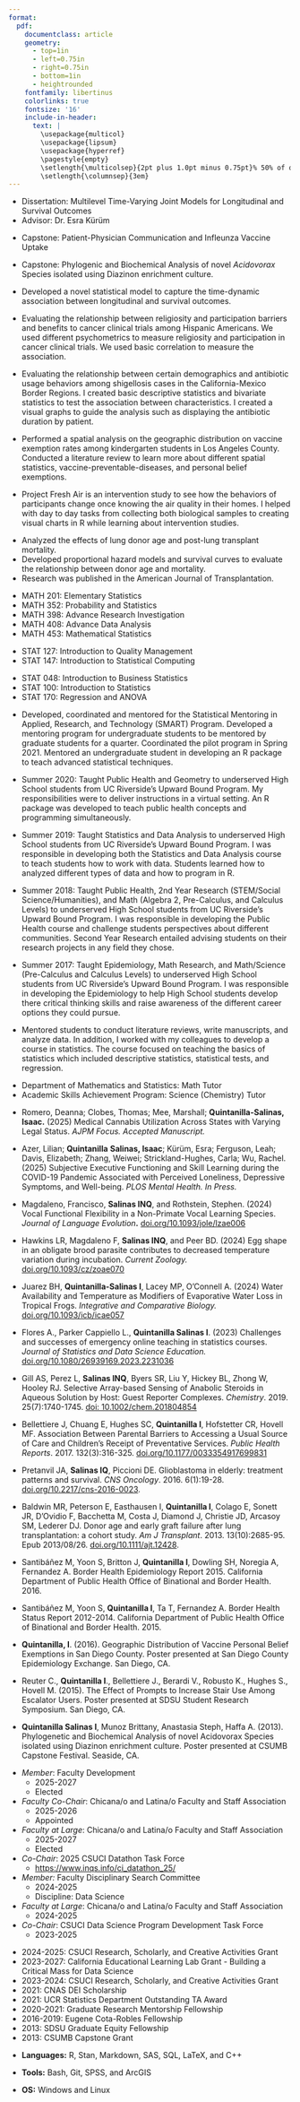 ```yaml
---
format: 
  pdf: 
    documentclass: article
    geometry:
      - top=1in
      - left=0.75in
      - right=0.75in
      - bottom=1in
      - heightrounded
    fontfamily: libertinus
    colorlinks: true
    fontsize: '16'
    include-in-header: 
      text: |
        \usepackage{multicol}
        \usepackage{lipsum}
        \usepackage{hyperref}
        \pagestyle{empty}
        \setlength{\multicolsep}{2pt plus 1.0pt minus 0.75pt}% 50% of original values
        \setlength{\columnsep}{3em}
---
```


<!-- TITLE -->

\begin{huge}\begin{center}{\bf Isaac Noe Quintanilla Salinas}\end{center}\end{huge}

<!-- CONTACT INFO -->

\begin{center}isaac.qs@csuci.edu ∙ \href{https://www.inqs.info}{inqs.info} 
\end{center}
\vspace{15pt}

<!-- EDUCATION: 1ST BULLET -->

\begin{large}
  {\bf Education}
  \vspace{3pt}
  \hrule
  \begin{multicols}{2}
    \begin{flushleft}{\bf University of California, Riverside}\end{flushleft}
    \begin{flushright}Riverside, CA\end{flushright}
  \end{multicols}
  \vspace{-0.17cm}
  \begin{multicols}{2}
    \begin{flushleft}PhD: Applied Statistics\end{flushleft}
    \begin{flushright}2022\end{flushright}
  \end{multicols}
  \vspace{-0.25cm}
\end{large}

-   Dissertation: Multilevel Time-Varying Joint Models for Longitudinal and Survival Outcomes
-   Advisor: Dr. Esra Kürüm

<!-- EDUCATION: 2ND BULLET -->

\begin{large}
  \begin{multicols}{2}
    \begin{flushleft}{\bf San Diego State University}\end{flushleft}
    \begin{flushright}San Diego, CA\end{flushright}
  \end{multicols}
  \vspace{-0.17cm}
  \begin{multicols}{2}
    \begin{flushleft}MPH: Biometry\end{flushleft}
    \begin{flushright}2015\end{flushright}
  \end{multicols}
  \vspace{-0.25cm}
\end{large}

-   Capstone: Patient-Physician Communication and Infleunza Vaccine Uptake

<!-- EDUCATION: 3rd Bullet -->

\begin{large}
  \begin{multicols}{2}
    \begin{flushleft}{\bf California State University Monterey Bay}\end{flushleft}
    \begin{flushright}Seaside, CA\end{flushright}
  \end{multicols}
  \vspace{-0.17cm}
  \begin{multicols}{2}
    \begin{flushleft}BS: Biology\end{flushleft}
    \begin{flushright}2013\end{flushright}
  \end{multicols}
  \vspace{-0.25cm}
  \textit{Minor in Mathematics}
  \vspace{-0.25cm}
\end{large}

-   Capstone: Phylogenic and Biochemical Analysis of novel *Acidovorax* Species isolated using Diazinon enrichment culture.

<!-- Professional Appointments -->

\begin{large}{\bf Professional Appointments}
  \vspace{3pt}
  \hrule
  \begin{multicols}{2}
    \begin{flushleft}{\bf Assisstant Professor}\end{flushleft}
    \begin{flushright}Camarillo, CA\end{flushright}
  \end{multicols}
  \vspace{-0.17cm}
    \begin{multicols}{2}
    \begin{flushleft}California State University Channel Islands\end{flushleft}
  \end{multicols}
  \vspace{-0.25cm}
  \begin{multicols}{2}
    \begin{flushleft}Department of Mathematics\end{flushleft}
  \end{multicols}
  \vspace{-0.25cm}
\end{large}
\vspace{3pt}

<!-- EXPERIENCE : 1ST BULLET-->

\vspace{3pt}

\begin{large}{\bf Experience}
  \vspace{3pt}
  \hrule
  \begin{multicols}{2}
    \begin{flushleft}{\bf{Doctoral Dissertation}}\end{flushleft}
    \begin{flushright}2018-2022\end{flushright}
  \end{multicols}
  \vspace{-0.17cm}
  \begin{multicols}{2}
    \begin{flushleft}\textit{University of California, Riverside}\end{flushleft}
    \begin{flushright}Riverside, CA\end{flushright}\end
  {multicols}
  \vspace{-0.25cm}
  \textit{Multilevel Time-Varying Joint Models for Longitudinal and Survival Outcomes}

\end{large}
\vspace{-0.16cm}

-   Developed a novel statistical model to capture the time-dynamic association between longitudinal and survival outcomes.

\vspace{4pt}

<!-- EXPERIENCE : 2ND BULLET -->

\begin{large}
  \begin{multicols}{2}
    \begin{flushleft}{\bf {Research Internship}}\end{flushleft}
    \begin{flushright}2015-2016\end{flushright}
  \end{multicols}
  \vspace{-0.17cm}
  \begin{multicols}{2}
    \begin{flushleft}\textit{University of California, San Diego}\end
    {flushleft}\begin{flushright}San Diego, CA\end
    {flushright}
  \end{multicols}
  \vspace{-0.25cm}
  \textit{Project: Association between religiosity and clinical trial participation}

\end{large}
\vspace{-0.16cm}

-   Evaluating the relationship between religiosity and participation barriers and benefits to cancer clinical trials among Hispanic Americans. We used different psychometrics to measure religiosity and participation in cancer clinical trials. We used basic correlation to measure the association. \vspace{4pt}

<!-- EXPERIENCE : 2ND BULLET -->

\begin{large}
  \begin{multicols}{2}
    \begin{flushleft}{\bf {Internship}}\end{flushleft}
    \begin{flushright}2015-2016\end{flushright}
  \end{multicols}
  \vspace{-0.17cm}
  \begin{multicols}{2}
    \begin{flushleft}\textit{CDPH Office of Binational and Border Health}\end
    {flushleft}\begin{flushright}San Diego, CA\end
    {flushright}
  \end{multicols}
  \vspace{-0.25cm}
  \textit{Project: Antibiotic Usage Study along the CA Border Region}

\end{large}
\vspace{-0.16cm}

-   Evaluating the relationship between certain demographics and antibiotic usage behaviors among shigellosis cases in the California-Mexico Border Regions. I created basic descriptive statistics and bivariate statistics to test the association between characteristics. I created a visual graphs to guide the analysis such as displaying the antibiotic duration by patient. \vspace{4pt}

<!-- EXPERIENCE : 2ND BULLET -->

\begin{large}
  \begin{multicols}{2}
    \begin{flushleft}{\bf {Summer Internship}}\end{flushleft}
    \begin{flushright}Summer 2014\end{flushright}
  \end{multicols}
  \vspace{-0.17cm}
  \begin{multicols}{2}
    \begin{flushleft}\textit{Los Angeles County Department of Public Health}\end
    {flushleft}\begin{flushright}Los Angeles, CA\end
    {flushright}
  \end{multicols}
  \vspace{-0.25cm}
  \textit{Project: Vaccine Exemption Study in Los Angeles County}

\end{large}
\vspace{-0.16cm}

-   Performed a spatial analysis on the geographic distribution on vaccine exemption rates among kindergarten students in Los Angeles County. Conducted a literature review to learn more about different spatial statistics, vaccine-preventable-diseases, and personal belief exemptions.

\vspace{4pt}

<!-- EXPERIENCE : 2ND BULLET -->

\begin{large}
  \begin{multicols}{2}
    \begin{flushleft}{\bf {Internship}}\end{flushleft}
    \begin{flushright}2013-2014\end{flushright}
  \end{multicols}
  \vspace{-0.17cm}
  \begin{multicols}{2}
    \begin{flushleft}\textit{SDSU Center for Behavior Epidemiology and Community Health}\end
    {flushleft}\begin{flushright}San Diego, CA\end
    {flushright}
  \end{multicols}
  \vspace{-0.25cm}
  \textit{Project Fresh Air}

\end{large}
\vspace{-0.16cm}

-   Project Fresh Air is an intervention study to see how the behaviors of participants change once knowing the air quality in their homes. I helped with day to day tasks from collecting both biological samples to creating visual charts in R while learning about intervention studies.

\vspace{4pt}

<!-- EXPERIENCE : 3RD BULLET -->

\begin{large}
  \begin{multicols}{2}
    \begin{flushleft}{\bf {Summer Research Internships}}\end{flushleft}
    \begin{flushright}Summer 2012\end{flushright}
  \end{multicols}
  \vspace{-0.17cm}
  \begin{multicols}{2}
    \begin{flushleft}\textit{Columbia University Medical Center}\end{flushleft}
    \begin{flushright}New York, NY\end{flushright}
  \end{multicols}
  \vspace{-0.25cm}
  \textit{Project: Donor Age and Mortality after Lung Transplantation Study}
\end{large}
\vspace{-0.16cm}

-   Analyzed the effects of lung donor age and post-lung transplant mortality.
-   Developed proportional hazard models and survival curves to evaluate the relationship between donor age and mortality.
-   Research was published in the American Journal of Transplantation.

\vspace{3pt}

\begin{large}{\bf Teaching, Mentoring, and Tutoring}
  \vspace{3pt}
  \hrule
  \begin{multicols}{2}
    \begin{flushleft}{\bf{Assistant Professor}}\end{flushleft}
    \begin{flushright}2022-Present\end{flushright}
  \end{multicols}
  \vspace{-0.17cm}
  \begin{multicols}{2}
    \begin{flushleft}\textit{California State University Channel Islands}\end{flushleft}
    \begin{flushright}Camarillo, CA\end{flushright}\end
  {multicols}

\end{large}
\vspace{-0.16cm}

-   MATH 201: Elementary Statistics
-   MATH 352: Probability and Statistics
-   MATH 398: Advance Research Investigation
-   MATH 408: Advance Data Analysis
-   MATH 453: Mathematical Statistics

\vspace{4pt}

\begin{large}
  \begin{multicols}{2}
    \begin{flushleft}{\bf {Associate Instructor}}\end{flushleft}
    \begin{flushright}2021-2022\end{flushright}
  \end{multicols}
  \vspace{-0.17cm}
  \begin{multicols}{2}
    \begin{flushleft}\textit{University of California, Riverside}\end
    {flushleft}\begin{flushright}Riverside, CA\end
    {flushright}
  \end{multicols}
  \vspace{-0.25cm}
\end{large}

-   STAT 127: Introduction to Quality Management
-   STAT 147: Introduction to Statistical Computing

\vspace{4pt}

\begin{large}
  \begin{multicols}{2}
    \begin{flushleft}{\bf {Teaching Assistant}}\end{flushleft}
    \begin{flushright}2017-2021\end{flushright}
  \end{multicols}
  \vspace{-0.17cm}
  \begin{multicols}{2}
    \begin{flushleft}\textit{University of California, Riverside}\end
    {flushleft}\begin{flushright}Riverside, CA\end
    {flushright}
  \end{multicols}
  \vspace{-0.25cm}
\end{large}

-   STAT 048: Introduction to Business Statistics
-   STAT 100: Introduction to Statistics
-   STAT 170: Regression and ANOVA

\vspace{4pt}

\begin{large}
  \begin{multicols}{2}
    \begin{flushleft}{\bf {Creator, Coordinator, and Mentor}}\end{flushleft}
    \begin{flushright}2017-2021\end{flushright}
  \end{multicols}
  \vspace{-0.17cm}
  \begin{multicols}{2}
    \begin{flushleft}\textit{University of California, Riverside}\end
    {flushleft}\begin{flushright}Riverside, CA\end
    {flushright}
  \end{multicols}
  \vspace{-0.25cm}
  \textit{SMART Program}
\end{large}
\vspace{-0.16cm}

-   Developed, coordinated and mentored for the Statistical Mentoring in Applied, Research, and Technology (SMART) Program. Developed a mentoring program for undergraduate students to be mentored by graduate students for a quarter. Coordinated the pilot program in Spring 2021. Mentored an undergraduate student in developing an R package to teach advanced statistical techniques.

\vspace{4pt}

\begin{large}
  \begin{multicols}{2}
    \begin{flushleft}{\bf {Instructor}}\end{flushleft}
    \begin{flushright}Summer 2017, 2018, 2019, 2020\end{flushright}
  \end{multicols}
  \vspace{-0.17cm}
  \begin{multicols}{2}
    \begin{flushleft}\textit{University of California, Riverside}\end
    {flushleft}\begin{flushright}Riverside, CA\end
    {flushright}
  \end{multicols}
  \vspace{-0.25cm}
  \textit{Upward Bound}
\end{large}
\vspace{-0.16cm}

-   Summer 2020: Taught Public Health and Geometry to underserved High School students from UC Riverside's Upward Bound Program. My responsibilities were to deliver instructions in a virtual setting. An R package was developed to teach public health concepts and programming simultaneously.

-   Summer 2019: Taught Statistics and Data Analysis to underserved High School students from UC Riverside's Upward Bound Program. I was responsible in developing both the Statistics and Data Analysis course to teach students how to work with data. Students learned how to analyzed different types of data and how to program in R.

-   Summer 2018: Taught Public Health, 2nd Year Research (STEM/Social Science/Humanities), and Math (Algebra 2, Pre-Calculus, and Calculus Levels) to underserved High School students from UC Riverside's Upward Bound Program. I was responsible in developing the Public Health course and challenge students perspectives about different communities. Second Year Research entailed advising students on their research projects in any field they chose.

-   Summer 2017: Taught Epidemiology, Math Research, and Math/Science (Pre-Calculus and Calculus Levels) to underserved High School students from UC Riverside's Upward Bound Program. I was responsible in developing the Epidemiology to help High School students develop there critical thinking skills and raise awareness of the different career options they could pursue.

\vspace{4pt}

\begin{large}
  \begin{multicols}{2}
    \begin{flushleft}{\bf {Mentor/Instructor}}\end{flushleft}
    \begin{flushright}Summer 2015 and 2016\end{flushright}
  \end{multicols}
  \vspace{-0.17cm}
  \begin{multicols}{2}
    \begin{flushleft}\textit{University of California, San Diego}\end
    {flushleft}\begin{flushright}San Diego, CA\end
    {flushright}
  \end{multicols}
  \vspace{-0.25cm}
  \textit{Summer Science Enrichment Program}
\end{large}
\vspace{-0.16cm}

-   Mentored students to conduct literature reviews, write manuscripts, and analyze data. In addition, I worked with my colleagues to develop a course in statistics. The course focused on teaching the basics of statistics which included descriptive statistics, statistical tests, and regression.

\vspace{4pt}

\begin{large}
  \begin{multicols}{2}
    \begin{flushleft}{\bf {Tutor}}\end{flushleft}
    \begin{flushright}2011-2013\end{flushright}
  \end{multicols}
  \vspace{-0.17cm}
  \begin{multicols}{2}
    \begin{flushleft}\textit{California State University, Monterey Bay}\end
    {flushleft}\begin{flushright}Seaside, CA\end
    {flushright}
  \end{multicols}
  \vspace{-0.25cm}
\end{large}

-   Department of Mathematics and Statistics: Math Tutor
-   Academic Skills Achievement Program: Science (Chemistry) Tutor

\vspace{4pt}

```{=html}
<!-- Publications

\begin{large}
  {\bf Publications}
  \vspace{3pt}
  \hrule
\end{large}
\begin{normalsize}
  {\bf In-Review}
  \vspace{3pt}
\end{normalsize}

--\>

<!-- -   Krisha Algoso, Selene Lopez, Barbara Reque, Leniha Lagarde, Natalie Leon, Gabriella Amador, **Isaac Quintanilla Salinas,** Ashley McCarley, and Caryl Ann Becerra. Antibacterial Potential of Native Medicinal Chumash Plants on *Bacillus subtilis*, *Escherichia coli*, and *Pseudomonas fluorescens*. Microorganisms -->
```

\begin{normalsize}
  {\bf Peer-Reviewed Journals}
  \vspace{3pt}
\end{normalsize}

-   Romero, Deanna; Clobes, Thomas; Mee, Marshall; **Quintanilla-Salinas, Isaac.** (2025) Medical Cannabis Utilization Across States with Varying Legal Status. *AJPM Focus. Accepted Manuscript.*

-   Azer, Lilian; **Quintanilla** **Salinas, Isaac**; Kürüm, Esra; Ferguson, Leah; Davis, Elizabeth; Zhang, Weiwei; Strickland-Hughes, Carla; Wu, Rachel. (2025) Subjective Executive Functioning and Skill Learning during the COVID-19 Pandemic Associated with Perceived Loneliness, Depressive Symptoms, and Well-being. *PLOS Mental Health. In Press.*

-   Magdaleno, Francisco, **Salinas INQ**, and Rothstein, Stephen. (2024) Vocal Functional Flexibility in a Non-Primate Vocal Learning Species. *Journal of Language Evolution***.** [doi.org/10.1093/jole/lzae006](https://doi.org/10.1093/jole/lzae006)

-   Hawkins LR, Magdaleno F, **Salinas INQ**, and Peer BD. (2024) Egg shape in an obligate brood parasite contributes to decreased temperature variation during incubation. *Current Zoology.* [doi.org/10.1093/cz/zoae070](https://doi.org/10.1093/cz/zoae070)

-   Juarez BH, **Quintanilla-Salinas I**, Lacey MP, O'Connell A. (2024) Water Availability and Temperature as Modifiers of Evaporative Water Loss in Tropical Frogs. *Integrative and Comparative Biology.* [doi.org/10.1093/icb/icae057](https://doi.org/10.1093/icb/icae057)

-   Flores A., Parker Cappiello L., **Quintanilla Salinas I**. (2023) Challenges and successes of emergency online teaching in statistics courses. *Journal of Statistics and Data Science Education.* [doi.org/10.1080/26939169.2023.2231036](https://doi.org/10.1080/26939169.2023.2231036)

-   Gill AS, Perez L, **Salinas INQ**, Byers SR, Liu Y, Hickey BL, Zhong W, Hooley RJ. Selective Array-based Sensing of Anabolic Steroids in Aqueous Solution by Host: Guest Reporter Complexes. *Chemistry*. 2019. 25(7):1740-1745. [doi: 10.1002/chem.201804854](https://doi.org/10.1002/chem.201804854)

-   Bellettiere J, Chuang E, Hughes SC, **Quintanilla I**, Hofstetter CR, Hovell MF. Association Between Parental Barriers to Accessing a Usual Source of Care and Children's Receipt of Preventative Services. *Public Health Reports*. 2017. 132(3):316-325. [doi.org/10.1177/0033354917699831](https://doi.org/10.1177/0033354917699831)

-   Pretanvil JA, **Salinas IQ**, Piccioni DE. Glioblastoma in elderly: treatment patterns and survival. *CNS Oncology*. 2016. 6(1):19-28. [doi.org/10.2217/cns-2016-0023](https://doi.org/10.2217/cns-2016-0023).

-   Baldwin MR, Peterson E, Easthausen I, **Quintanilla I**, Colago E, Sonett JR, D'Ovidio F, Bacchetta M, Costa J, Diamond J, Christie JD, Arcasoy SM, Lederer DJ. Donor age and early graft failure after lung transplantation: a cohort study. *Am J Transplant*. 2013. 13(10):2685-95. Epub 2013/08/26. [doi.org/10.1111/ajt.12428](https://doi.org/10.1111/ajt.12428).

\newpage

\begin{normalsize}
  {\bf Reports}
  \vspace{3pt}
\end{normalsize}

-   Santibáñez M, Yoon S, Britton J, **Quintanilla I**, Dowling SH, Noregia A, Fernandez A. Border Health Epidemiology Report 2015. California Department of Public Health Office of Binational and Border Health. 2016.

-   Santibáñez M, Yoon S, **Quintanilla I**, Ta T, Fernandez A. Border Health Status Report 2012-2014. California Department of Public Health Office of Binational and Border Health. 2015.

\begin{normalsize}
  {\bf Posters}
  \vspace{3pt}
\end{normalsize}

-   **Quintanilla, I**. (2016). Geographic Distribution of Vaccine Personal Belief Exemptions in San Diego County. Poster presented at San Diego County Epidemiology Exchange. San Diego, CA.

-   Reuter C., **Quintanilla I**., Bellettiere J., Berardi V., Robusto K., Hughes S., Hovell M. (2015). The Effect of Prompts to Increase Stair Use Among Escalator Users. Poster presented at SDSU Student Research Symposium. San Diego, CA.

-   **Quintanilla Salinas I**, Munoz Brittany, Anastasia Steph, Haffa A. (2013). Phylogenetic and Biochemical Analysis of novel Acidovorax Species isolated using Diazinon enrichment culture. Poster presented at CSUMB Capstone Festival. Seaside, CA.

\begin{large}
  {\bf Presentations}
  \vspace{4pt}
  \hrule
\end{large}
\begin{large}
    \textbf{Overview of Joint Longitudinal-Survival Models: Modeling the Association Between Dependent Outcomes\newline Presenter: Isaac Quintanilla}
    \textit{\newline National Institute of Statistical Sciences \newline Virtual \newline June 2021}
\end{large}
\vspace{-0.16cm}

\vspace{4pt}

\begin{large}
    \textbf{Geographic Distribution of Vaccine Personal Belief Exemption in San Diego County.\newline Presenter: Isaac Quintanilla}
    \textit{\newline San Diego County Epidemiology Exchange \newline San Diego, CA \newline 2016}
\end{large}
\vspace{-0.16cm}

\vspace{3pt}

\begin{large}
    \textbf{Vaccination Exemptions among School Children in Los Angeles County\newline Presenter: Isaac Quintanilla}
    \textit{\newline Public Health Scholar Presentations \newline Los Angeles, CA \newline 2014}
\end{large}
\vspace{-0.16cm}

\vspace{3pt}

\begin{large}
    \textbf{Phylogenetic and Biochemical Analysis of a Novel Acidovorax Species Isolated Using Diazinon Enrichment Culture \newline Presenter: Isaac Quintanilla}
    \textit{\newline SEP Capstone Spring 2013 Capstone Festival \newline Seaside, CA \newline 2013}
\end{large}
\vspace{-0.16cm}

\vspace{3pt}

\begin{large}
    \textbf{Phylogenetic and Biochemical Analysis of a Novel Acidovorax Species Isolated Using Diazinon Enrichment Culture \newline Presenter: Isaac Quintanilla and Brittany Munoz}
    \textit{\newline Tri-Beta Pacific District Convention \newline Azusa, CA \newline 2013}
\end{large}
\vspace{-0.16cm}

\vspace{3pt}

\begin{large}
    \textbf{Donor Age and Mortality after Lung Transplantation: A Cohort Study \newline Presenters: Isaac Quintanilla and Imaani Easthausen}
    \textit{\newline BEST Research Symposium \newline New York, NY \newline 2012}
\end{large}
\vspace{-0.16cm}

<!-- Educational Programs -->

\begin{large}
  {\bf Educational Programs}
  \vspace{3pt}
  \hrule
\end{large}
\begin{large}
  \begin{multicols}{2}
    \begin{flushleft}{\bf {CSU AGEP}}\end{flushleft}
    \begin{flushright}2023-2024\end{flushright}
  \end{multicols}
  \vspace{-0.17cm}
  \begin{multicols}{2}
    \begin{flushleft}\textbf{Early Career Faculty Program}\end
    {flushleft}\begin{flushright}Pomona, CA\end
    {flushright}
  \end{multicols}
  \vspace{-0.25cm}
    \textit{California State Polytechnic University Pomona}
\end{large}
\vspace{-0.16cm}

\vspace{4pt}

\begin{large}
  \begin{multicols}{2}
    \begin{flushleft}{\bf {Embedded Peer Educator Collaboration}}\end{flushleft}
    \begin{flushright}Summer 2023\end{flushright}
  \end{multicols}
  \vspace{-0.17cm}
  \begin{multicols}{2}
    \begin{flushleft}\textbf{Faculty Institute}\end
    {flushleft}\begin{flushright}Camarillo, CA\end
    {flushright}
  \end{multicols}
  \vspace{-0.25cm}
    \textit{California State University Channel Islands}
\end{large}
\vspace{-0.16cm}

\vspace{4pt}

\begin{large}
  \begin{multicols}{2}
    \begin{flushleft}{\bf {Communiy-Based Research}}\end{flushleft}
    \begin{flushright}2022-2023\end{flushright}
  \end{multicols}
  \vspace{-0.17cm}
  \begin{multicols}{2}
    \begin{flushleft}\textbf{Faculty Fellows Program}\end
    {flushleft}\begin{flushright}Camarillo, CA\end
    {flushright}
  \end{multicols}
  \vspace{-0.25cm}
    \textit{California State University Channel Islands}
\end{large}
\vspace{-0.16cm}

\vspace{4pt}

\begin{large}
  \begin{multicols}{2}
    \begin{flushleft}{\bf {Minority Training Program in}}\end{flushleft}
    \begin{flushright}2015\end{flushright}
  \end{multicols}
  \vspace{-0.17cm}
  \begin{multicols}{2}
    \begin{flushleft}\textbf{Cancer Control Research}\end
    {flushleft}\begin{flushright}Los Angeles, CA\end
    {flushright}
  \end{multicols}
  \vspace{-0.25cm}
    \textit{Univerity of California, Los Angeles \newline Fielding School of Public Health}
\end{large}
\vspace{-0.16cm}

\vspace{4pt}

\begin{large}
  \begin{multicols}{2}
    \begin{flushleft}{\bf {Public Health Scholars Program}}\end{flushleft}
    \begin{flushright}2014\end{flushright}
  \end{multicols}
  \vspace{-0.17cm}
  \begin{multicols}{2}
    \begin{flushleft}\textit{County of Los Angeles}\end
    {flushleft}\begin{flushright}Los Angeles, CA\end
    {flushright}
  \end{multicols}
  \vspace{-0.25cm}
    \textit{Department of Public Health}
\end{large}
\vspace{-0.16cm}

\vspace{4pt}

\begin{large}
  \begin{multicols}{2}
    \begin{flushleft}{\bf {Biostatistics Enrichment Summer Training}}\end{flushleft}
    \begin{flushright}2012\end{flushright}
  \end{multicols}
  \vspace{-0.17cm}
  \begin{multicols}{2}
    \begin{flushleft}\textbf{Diversity Program}\end
    {flushleft}\begin{flushright}New York, NY\end
    {flushright}
  \end{multicols}
  \vspace{-0.25cm}
  \textit{Columbia University Medical Center \newline Mailman School of Public Health \newline Department of Biostatistics}
\end{large}
\vspace{-0.16cm}

\vspace{4pt}

\begin{large}
  \begin{multicols}{2}
    \begin{flushleft}{\bf{Summer Medical and Dental}}\end{flushleft}
    \begin{flushright}2011\end{flushright}
  \end{multicols}
  \vspace{-0.17cm}
  \begin{multicols}{2}
    \begin{flushleft}\textbf{Education Program}\end
    {flushleft}\begin{flushright}New York, NY\end
    {flushright}
  \end{multicols}
  \vspace{-0.25cm}
  \textit{Columbia University Medical Center \newline College of Physicians and Surgeons}
\end{large}
\vspace{-0.16cm}

\vspace{4pt}

\begin{large}{\bf Committees}
  \vspace{3pt}
  \hrule
\end{large}
\vspace{-0.16cm}

-   *Member*: Faculty Development
    -   2025-2027
    -   Elected
-   *Faculty Co-Chair*: Chicana/o and Latina/o Faculty and Staff Association
    -   2025-2026
    -   Appointed
-   *Faculty at Large*: Chicana/o and Latina/o Faculty and Staff Association
    -   2025-2027
    -   Elected
-   *Co-Chair*: 2025 CSUCI Datathon Task Force
    -   <https://www.inqs.info/ci_datathon_25/>
-   *Member:* Faculty Disciplinary Search Committee
    -   2024-2025
    -   Discipline: Data Science
-   *Faculty at Large*: Chicana/o and Latina/o Faculty and Staff Association
    -   2024-2025
-   *Co-Chair*: CSUCI Data Science Program Development Task Force
    -   2023-2025

\vspace{4pt}

\begin{large}{\bf Grants and Awards}
  \vspace{3pt}
  \hrule
\end{large}
\vspace{-0.16cm}

-   2024-2025: CSUCI Research, Scholarly, and Creative Activities Grant
-   2023-2027: California Educational Learning Lab Grant - Building a Critical Mass for Data Science
-   2023-2024: CSUCI Research, Scholarly, and Creative Activities Grant
-   2021: CNAS DEI Scholarship
-   2021: UCR Statistics Department Outstanding TA Award
-   2020-2021: Graduate Research Mentorship Fellowship
-   2016-2019: Eugene Cota-Robles Fellowship
-   2013: SDSU Graduate Equity Fellowship
-   2013: CSUMB Capstone Grant

<!-- SKILLS -->

\begin{large}{\bf SKILLS}
  \vspace{3pt}
  \hrule
\end{large}
\vspace{-0.16cm}

-   **Languages:** R, Stan, Markdown, SAS, SQL, LaTeX, and C++

-   **Tools:** Bash, Git, SPSS, and ArcGIS

-   **OS:** Windows and Linux\
